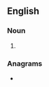 {{also|sandstorms}}
==English==

===Noun===
{{head|en|noun plural form}}

# {{plural of|sand storm|lang=en}}

===Anagrams===
* {{anagrams|en|Sandstroms}}